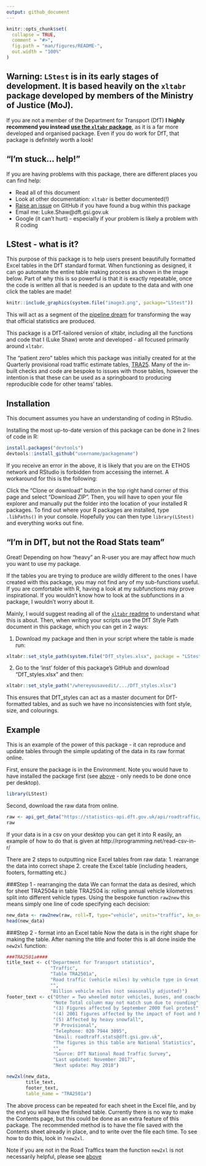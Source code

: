 ```yaml
---
output: github_document
---
```


<!-- README.md is generated from README.Rmd. Please edit that file -->

```r
knitr::opts_chunk$set(
  collapse = TRUE,
  comment = "#>",
  fig.path = "man/figures/README-",
  out.width = "100%"
)
```

**Warning: `LStest` is in its early stages of development.** It is based heavily on the `xltabr` package developed by members of the Ministry of Justice (MoJ).
------------

If you are not a member of the Department for Transport (DfT) **I highly recommend you instead [use the `xltabr` package](https://github.com/moj-analytical-services/xltabr)**, as it is a far more developed and organised package. Even if you do work for DfT, that package is definitely worth a look!

## "I'm stuck... help!"
If you are having problems with this package, there are different places you can find help:

* Read all of this document
* Look at other documentation: `xltabr` is better documented(!)
* [Raise an issue](https://github.com/departmentfortransport/ac-roadtraff-pipe/issues) on GitHub if you have found a bug within this package
* Email me: Luke.Shaw@dft.gsi.gov.uk
* Google (it can't hurt) - especially if your problem is likely a problem with R coding

## LStest - what is it?

This purpose of this package is to help users present beautifully formatted Excel tables in the DfT standard format. When functioning as designed, it can go automate the entire table making process as shown in the image below. Part of why this is so powerful is that it is exactly repeatable, once the code is written all that is needed is an update to the data and with one click the tables are made!

```r
knitr::include_graphics(system.file("image3.png", package="LStest"))
```



This will act as a segment of the [pipeline dream](https://ukgovdatascience.github.io/rap_companion/) for transforming the way that official statistics are produced. 

This package is a DfT-tailored version of xltabr, including all the functions and code that I (Luke Shaw) wrote and developed - all focused primarily around `xltabr`. 

The "patient zero" tables which this package was initially created for at the Quarterly provisional road traffic estimate tables, [TRA25](https://www.gov.uk/government/statistical-data-sets/tra25-quarterly-estimates). Many of the in-built checks and code are bespoke to issues with those tables, however the intention is that these can be used as a springboard to producing reproducible code for other teams' tables.

## <a name="inst"></a> Installation
This document assumes you have an understanding of coding in RStudio.

Installing the most up-to-date version of this package can be done in 2 lines of code in R:
```r
install.packages("devtools")
devtools::install_github("username/packagename")
```

If you receive an error in the above, it is likely that you are on the ETHOS network and RStudio is forbidden from accessing the internet. A workaround for this is the following:

Click the "Clone or download" button in the top right hand corner of this page and select "Download ZIP". Then, you will have to open your file explorer and manually put the folder into the location of your installed R packages. To find out where your R packages are installed, type `.libPaths()` in your console. Hopefully you can then type `library(LStest)` and everything works out fine.

## <b name="notSRF"></b> "I'm in DfT, but not the Road Stats team"

Great! Depending on how "heavy" an R-user you are may affect how much you want to use my package.

If the tables you are trying to produce are wildly different to the ones I have created with this package, you may not find any of my sub-functions useful. If you are comfortable with R, having a look at my subfunctions may prove inspirational. If you wouldn't know how to look at the subfunctions in a package, I wouldn't worry about it.

Mainly, I would suggest reading all of the [`xltabr` readme](https://github.com/moj-analytical-services/xltabr/) to understand what this is about. Then, when writing your scripts use the DfT Style Path document in this package, which you can get in 2 ways:

1. Download my package and then in your script where the table is made run:
```r
xltabr::set_style_path(system.file("DfT_styles.xlsx", package = "LStest"))
```
2. Go to the 'inst' folder of this package's GitHub and download "DfT_styles.xlsx" and then:
```r
xltabr::set_style_path("/whereyousavedit/.../DfT_styles.xlsx")
```

This ensures that DfT_styles can act as a master document for DfT-formatted tables, and as such we have no inconsistencies with font style, size, and colourings.

## Example

This is an example of the power of this package - it can reproduce and update tables through the simple updating of the data in its raw format online.

First, ensure the package is in the Environment. Note you would have to have installed the package first (see [above](#inst) - only needs to be done once per desktop).

```r
library(LStest) 
```

Second, download the raw data from online. 
```r
raw <- api_get_data("https://statistics-api.dft.gov.uk/api/roadtraffic/quarterly") 
raw
```
If your data is in a csv on your desktop you can get it into R easily, an example of how to do that is given at http://rprogramming.net/read-csv-in-r/ 

There are 2 steps to outputting nice Excel tables from raw data: 
1. rearrange the data into correct shape
2. create the Excel table (including headers, footers, formatting etc.)

###Step 1 - rearranging the data
We can format the data as desired, which for sheet TRA2504a in table TRA2504 is:
rolling annual vehicle kilometres split into different vehicle types. Using the bespoke function `raw2new` this means simply one line of code specifying each decision: 

```r
new_data <- raw2new(raw, roll=T, type="vehicle", units="traffic", km_or_miles = "miles")
head(new_data)
```

###Step 2 - format into an Excel table
Now the data is in the right shape for making the table. After naming the title and footer this is all done inside the `new2xl` function:

```r
###TRA2501a####
title_text <- c("Department for Transport statistics",
                "Traffic",
                "Table TRA2501a",
                "Road traffic (vehicle miles) by vehicle type in Great Britain, rolling annual totals from 1993",
                "",
                "Billion vehicle miles (not seasonally adjusted)")
footer_text <- c("Other = Two wheeled motor vehicles, buses, and coaches",
                 "Note Total column may not match sum due to rounding",
                 "(3) Figures affected by September 2000 fuel protest",
                 "(4) 2001 figures affected by the impact of Foot and Mouth disease",
                 "(5) Affected by heavy snowfall",
                 "P Provisional",
                 "Telephone: 020 7944 3095",
                 "Email: roadtraff.stats@dft.gsi.gov.uk",
                 "The figures in this table are National Statistics",
                 "",
                 "Source: DfT National Road Traffic Survey",
                 "Last updated: November 2017",
                 "Next update: May 2018")

new2xl(new_data,
       title_text,
       footer_text,
       table_name = "TRA2501a")
```
The above process can be repeated for each sheet in the Excel file, and by the end you will have the finished table. Currently there is no way to make the Contents page, but this could be done as an extra feature of this package. The recommended method is to have the file saved with the Contents sheet already in place, and to write over the file each time. To see how to do this, look in `?new2xl`.

Note if you are not in the Road Traffics team the function `new2xl` is not necessarily helpful, please see [above](#notSRF)
